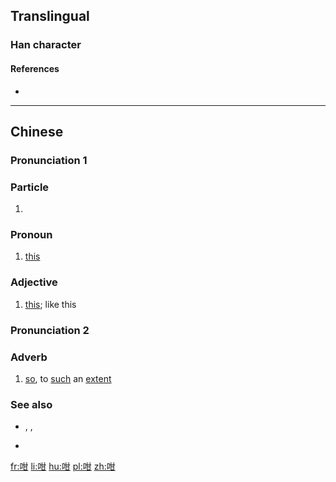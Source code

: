 ==Translingual==

===Han character===
{{Han char|rn=30|rad=口|as=05|sn=8|four=64070|canj=RTM|ids=⿰口甘}}

====References====
* {{Han ref|kx=0184.040|dkj=03477|dj=0403.040|hdz=10598.010|uh=5481|ud=21633|bh=CBDD|bd=52189}}

----

==Chinese==
{{zh-forms}}

===Pronunciation 1===
{{zh-pron
|m=gān
|c=gam2
|mn=kám
|cat=particle,pronoun,adjective
}}

===Particle===
{{zh-particle}}

# {{context|Cantonese|lang=zh}} {{non-gloss definition|attached to form adverbs}}
#: {{zh-usex|佢 慢慢{man6-2} '''咁'''{gam2} 行。|He walks slow'''ly'''.|C-GZ}}

===Pronoun===
{{zh-pronoun}}

# {{context|Cantonese|lang=zh}} [[this]]
#: {{zh-usex|'''咁'''{gam2} 唔 得 㗎！|'''This''' will not work!|C-GZ}}

===Adjective===
{{zh-adj}}

# {{context|Cantonese|lang=zh}} [[this]]; like this
#: {{zh-usex|佢 係 一 個 '''咁'''{gam2} 嘅 人。|He is ''this''' kind of person.|C-GZ}}

===Pronunciation 2===
{{zh-pron
|m=gān
|c=gam3
|mn=kám
|cat=adv
}}

===Adverb===
{{zh-adv}} 

# {{context|Cantonese|lang=zh}} [[so]], to [[such]] an [[extent]]
#: {{zh-usex|做咩 你 '''咁''' 冇腦 咖{gaa3}？|Why are you '''so''' stupid?|C-GZ}}

===See also===
* {{zh-l|這樣}}, {{zh-l|這麼}}, {{zh-l|那麼}}
* {{zh-l|地}}

[[fr:咁]]
[[li:咁]]
[[hu:咁]]
[[pl:咁]]
[[zh:咁]]